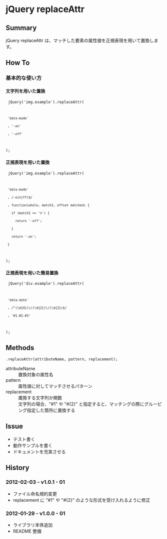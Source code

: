 = jQuery replaceAttr =
== Summary ==
jQuery replaceAttr は、マッチした要素の属性値を正規表現を用いて置換します。
== How To ==
=== 基本的な使い方 ===
==== 文字列を用いた置換 ====
<code>
jQuery('img.example').replaceAttr(
  'data-mode'
  , '-on'
  , '-off'
);
</code>
==== 正規表現を用いた置換 ====
<code>
jQuery('img.example').replaceAttr(
  'data-mode'
  , /-o(n|ff)$/
  , function(whole, match1, offset matched) {
    if (match1 == 'n') {
      return '-off';
    }
    return '-on';
  }
);
</code>
==== 正規表現を用いた簡易置換 ====
<code>
jQuery('div.example').replaceAttr(
  'data-date'
  , /^(\d{4})\/(\d{2})\/(\d{2})$/
  , '#1-#2-#3'
);
</code>
== Methods ==
<code>
.replaceAttr(attributeName, pattern, replacement);
</code>
; attributeName
: 置換対象の属性名
; pattern
: 属性値に対してマッチさせるパターン
; replacement
: 置換する文字列か関数
: 文字列の場合、&quot;#1&quot; や &quot;#{2}&quot; と指定すると、マッチングの際にグルーピング指定した箇所に置換する
== Issue ==
* テスト書く
* 動作サンプルを書く
* ドキュメントを充実させる
== History ==
=== 2012-02-03 - v1.0.1 - 01 ===
* ファイル命名規約変更
* replacement に &quot;#1&quot; や &quot;#{2}&quot; のような形式を受け入れるように修正
=== 2012-01-29 - v1.0.0 - 01 ===
* ライブラリ本体追加
* README 整備

